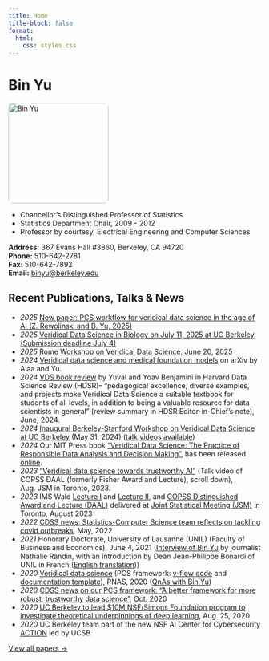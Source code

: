 ```yaml
---
title: Home
title-block: false
format:
  html:
    css: styles.css
---
```


# Bin Yu


<div style="flex: 0 0 200px;">
<img src="images/binyu.jpg" alt="Bin Yu" style="width:200px; border-radius:8px;" />
</div>

- Chancellor's Distinguished Professor of Statistics
- Statistics Department Chair, 2009 - 2012
- Professor by courtesy, Electrical Engineering and Computer Sciences

**Address:** 367 Evans Hall #3860, Berkeley, CA 94720  
**Phone:** 510-642-2781  
**Fax:** 510-642-7892  
**Email:** [binyu@berkeley.edu](mailto:binyu@berkeley.edu)

## Recent Publications, Talks & News

- *2025* [New paper: PCS workflow for veridical data science in the age of AI (Z. Rewolinski and B. Yu, 2025)](https://www.stat.berkeley.edu/~yugroup/pubs/pcs_workflow-6.pdf)
- *2025* [Veridical Data Science in Biology on July 11, 2025 at UC Berkeley (Submission deadline July 4)](https://www.eventbrite.com/e/veridical-data-science-for-biology-2025-tickets-1384456339179)
- *2025* [Rome Workshop on Veridical Data Science, June 20, 2025](https://www.integreat.no/events/public-events/workshops/veridical-data-science.html)
- *2024* [Veridical data science and medical foundation models](https://arxiv.org/abs/2409.10580) on arXiv by Alaa and Yu.
- *2024* [VDS book review](https://hdsr.mitpress.mit.edu/pub/5322mn1e/release/3) by Yuval and Yoav Benjamini in Harvard Data Science Review (HDSR)-- "pedagogical excellence, diverse examples, and projects make Veridical Data Science a suitable textbook for students of all levels, in addition to being a valuable resource for data scientists in general" (review summary in HDSR Editor-in-Chief's note), June, 2024.
- *2024* [Inaugural Berkeley-Stanford Workshop on Veridical Data Science at UC Berkeley](https://na.eventscloud.com/website/69057/) (May 31, 2024) ([talk videos available](https://www.youtube.com/playlist?list=PLKW2Azk23ZtSrg4jwLSioaV1bwmFnQ1Bx))
- *2024* Our MIT Press book ["Veridical Data Science: The Practice of Responsible Data Analysis and Decision Making"](https://mitpress.mit.edu/9780262049191/veridical-data-science/), has been released [online](http://vdsbook.com/).
- *2023* ["Veridical data science towards trustworthy AI"](https://ww2.amstat.org/meetings/jsm/2023/webcasts/index.cfm) (Talk video of COPSS DAAL (formerly Fisher Award and Lecture), scroll down), Aug. JSM in Toronto, 2023.
- *2023* IMS Wald [Lecture I](https://ww2.aievolution.com/JSMAnnual/index.cfm?do=ev.viewEv&ev=1029) and [Lecture II](https://ww2.aievolution.com/JSMAnnual/index.cfm?do=ev.viewEv&ev=1031), and [COPSS Distinguished Award and Lecture (DAAL)](https://ww2.aievolution.com/JSMAnnual/index.cfm?do=ev.viewEv&ev=1374) delivered at [Joint Statistical Meeting (JSM)](https://ww2.amstat.org/meetings/jsm/2023/) in Toronto, August 2023
- *2022* [CDSS news: Statistics-Computer Science team reflects on tackling covid outbreaks](https://data.berkeley.edu/news/statistics-computer-sciences-team-reflects-tackling-covid-outbreaks), May, 2022
- *2021* Honorary Doctorate, University of Lausanne (UNIL) (Faculty of Business and Economics), June 4, 2021 ([Interview of Bin Yu](https://www.youtube.com/watch?v=1JRGPGhcYzU) by journalist Nathalie Randin, with an introduction by Dean Jean-Philippe Bonardi of UNIL in French ([English translation](https://www.stat.berkeley.edu/~binyu/Intro-DeanBonardi-UNIL.pdf)))
- *2020* [Veridical data science](https://www.pnas.org/content/117/8/3920) (PCS framework: [v-flow code](https://github.com/Yu-Group/veridical-flow) and [documentation template](https://yu-group.github.io/vdocs/PCSDoc-Template.html)), PNAS, 2020 ([QnAs with Bin Yu](https://www.pnas.org/content/117/8/3893))
- *2020* [CDSS news on our PCS framework: "A better framework for more robust, trustworthy data science"](https://data.berkeley.edu/people/bin-yu), Oct. 2020
- *2020* [UC Berkeley to lead $10M NSF/Simons Foundation program to investigate theoretical underpinnings of deep learning](https://data.berkeley.edu/news/uc-berkeley-lead-10m-nsfsimons-foundation-program-investigate-theoretical-underpinnings-deep), Aug. 25, 2020
- *2020* UC Berkeley team part of the new NSF AI Center for Cybersecurity [ACTION](https://action.ucsb.edu/) led by UCSB.

[View all papers →](papers.qmd)
